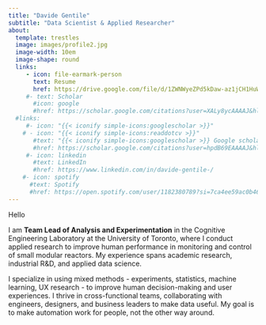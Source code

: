 ```yaml
---
title: "Davide Gentile"
subtitle: "Data Scientist & Applied Researcher"
about:
  template: trestles
  image: images/profile2.jpg
  image-width: 10em
  image-shape: round
  links:
     - icon: file-earmark-person
       text: Resume
       href: https://drive.google.com/file/d/1ZWNWyeZPd5kDaw-az1jCH1HuWtNGzEVR/view?usp=drive_link
     #- text: Scholar
       #icon: google
       #href: https://scholar.google.com/citations?user=XALy8ycAAAAJ&hl=en&oi=ao
  #links:
     #- icon: "{{< iconify simple-icons:googlescholar >}}"
    # - icon: "{{< iconify simple-icons:readdotcv >}}"
       #text: "{{< iconify simple-icons:googlescholar >}} Google scholar"
       #href: https://scholar.google.com/citations?user=hpdB69EAAAAJ&hl=en
     #- icon: linkedin
       #text: LinkedIn
       #href: https://www.linkedin.com/in/davide-gentile-/
    #- icon: spotify
      #text: Spotify
      #href: https://open.spotify.com/user/1182380789?si=7ca4ee59ac0b4619
---
```


Hello

I am **Team Lead of Analysis and Experimentation** in the Cognitive Engineering Laboratory at the University of Toronto, where I conduct applied research to improve human performance in monitoring and control of small modular reactors. My experience spans academic research, industrial R&D, and applied data science.

I specialize in using mixed methods - experiments, statistics, machine learning, UX research - to improve human decision-making and user experiences. I thrive in cross-functional teams, collaborating with engineers, designers, and business leaders to make data useful. My goal is to make automation work for people, not the other way around.

